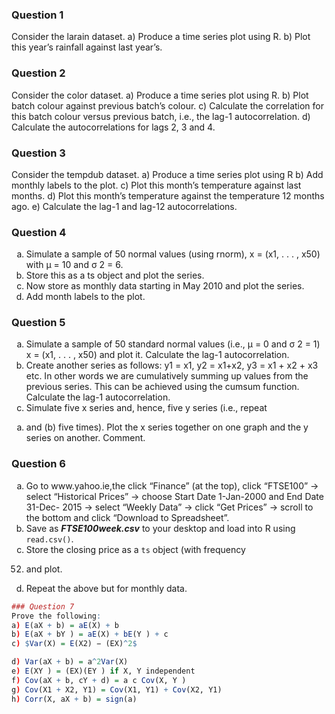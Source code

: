 
### Question 1
Consider the larain dataset.
a) Produce a time series plot using R.
b) Plot this year’s rainfall against last year’s.




### Question 2
Consider the color dataset.
a) Produce a time series plot using R.
b) Plot batch colour against previous batch’s colour.
c) Calculate the correlation for this batch colour versus
previous batch, i.e., the lag-1 autocorrelation.
d) Calculate the autocorrelations for lags 2, 3 and 4.


### Question 3
Consider the tempdub dataset.
a) Produce a time series plot using R
b) Add monthly labels to the plot.
c) Plot this month’s temperature against last months.
d) Plot this month’s temperature against the temperature
12 months ago.
e) Calculate the lag-1 and lag-12 autocorrelations.



### Question 4
a) Simulate a sample of 50 normal values (using rnorm),
x = (x1, . . . , x50) with µ = 10 and σ
2 = 6.
b) Store this as a ts object and plot the series.
c) Now store as monthly data starting in May 2010 and
plot the series.
d) Add month labels to the plot.


### Question 5
a) Simulate a sample of 50 standard normal values (i.e.,
µ = 0 and σ
2 = 1) x = (x1, . . . , x50) and plot it.
Calculate the lag-1 autocorrelation.
b) Create another series as follows: y1 = x1, y2 = x1+x2,
y3 = x1 + x2 + x3 etc. In other words we are cumulatively
summing up values from the previous series.
This can be achieved using the cumsum function. Calculate
the lag-1 autocorrelation.
c) Simulate five x series and, hence, five y series (i.e., repeat
(a) and (b) five times). Plot the x series together
on one graph and the y series on another. Comment.



### Question 6
a) Go to www.yahoo.ie,the click “Finance” (at the top), click “FTSE100” → select “Historical Prices” →
choose Start Date 1-Jan-2000 and End Date 31-Dec-
2015 → select “Weekly Data” → click “Get Prices” →
scroll to the bottom and click “Download to Spreadsheet”.
b) Save as ***FTSE100week.csv*** to your desktop and load
into R using ``read.csv()``.
c) Store the closing price as a ``ts`` object (with frequency
52) and plot.
d) Repeat the above but for monthly data.



```R
### Question 7
Prove the following:
a) E(aX + b) = aE(X) + b
b) E(aX + bY ) = aE(X) + bE(Y ) + c
c) $Var(X) = E(X2) − (EX)^2$

d) Var(aX + b) = a^2Var(X)
e) E(XY ) = (EX)(EY ) if X, Y independent
f) Cov(aX + b, cY + d) = a c Cov(X, Y )
g) Cov(X1 + X2, Y1) = Cov(X1, Y1) + Cov(X2, Y1)
h) Corr(X, aX + b) = sign(a)

```
